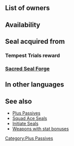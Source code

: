 {{SkillPage Tabs}}{{Passive
|type=A
|exclusive=0
|1name=HP/Res 1
|1tagid=SID_HP魔防1
|1promotionRarity=5
|1promotionTier=1
|alt1name=HP Res 1
|1effect=Grants HP+3, Res+1.
|1cost=100
|1required=HP +3;Resistance +1
|2name=HP/Res 2
|2tagid=SID_HP魔防2
|alt2name=HP Res 2
|2effect=Grants HP+4, Res+2.
|2cost=200
|statModifiers1=3,0,0,0,1
|statModifiers2=4,0,0,0,2
|canUseMove={{MoveList|all}}
|canUseWeapon={{WeaponList|all}}
|properties=random_all
}}
==List of owners==
{{Skill Hero List}}
==Availability==
{{PassiveFocusList}}
{{PassiveDistributionList}}
{{PassiveCombatManualList}}
==Seal acquired from==
===Tempest Trials reward===
{{Tempest Trials seal reward}}
===[[Sacred Seal Forge]]===
{{SealCosts
|seals=HP/Res 1;HP/Res 2
|badgeColor=Transparent
|costs1=20;100;20
|costs2=400;1000;100
}}

==In other languages==
{{OtherLanguages
|english=HP/Res
|japanese=ＨＰ魔防
|german=KP/Res.
|spanishEU=PV/Res
|spanishLA=PV/Res.
|french=PV/Rés
|italian=PS/Res
|chineseTW=ＨＰ魔防
|portuguese=PV/Res.
}}
==See also==
* [[Plus Passives]]
* [[Squad Ace Seals]]
* [[Initiate Seals]]
* [[:Category:Weapons with stat bonuses|Weapons with stat bonuses]]
{{Seals Navbox}}
{{Passives Navbox|A}}
[[Category:Plus Passives]]
